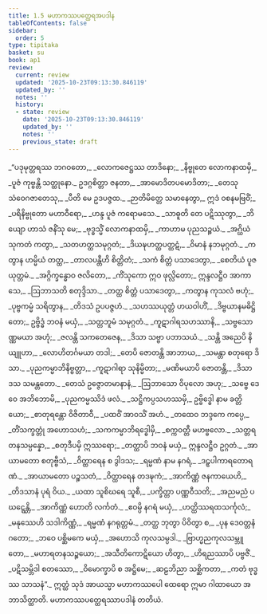 ```yaml
---
title: 1.5 မဟာကဿပတ္ထေရအပဒါန
tableOfContents: false
sidebar:
  order: 5
type: tipitaka
basket: su
book: ap1
review:
  current: review
  updated: '2025-10-23T09:13:30.846119'
  updated_by: ''
  notes: ''
  history:
  - state: review
    date: '2025-10-23T09:13:30.846119'
    updated_by: ''
    notes: ''
    previous_state: draft
---
```



<ReviewStatus review={frontmatter.review} showDetails={true} />

<HypothesisAnnotation frontmatter={frontmatter} />

<DynamicBreadcrumb />

<Division number="398" book="ap1" e="ch" v="20" p="36">

<Paragraph number="409" type="verses" book="ap1">
_“ပဒုမုတ္တရဿ ဘဂဝတော,_  
_လောကဇေဋ္ဌဿ တာဒိနော;_  
_နိဗ္ဗုတေ လောကနာထမှိ,_  
_ပူဇံ ကုဗ္ဗန္တိ သတ္ထုနော._  

</Paragraph>

</Division>
<Division number="399" book="ap1" e="ch" v="20" p="36">

<Paragraph number="410" type="verses" book="ap1">
ဥဒဂ္ဂစိတ္တာ ဇနတာ,_  
_အာမောဒိတပမောဒိတာ;_  
_တေသု သံဝေဂဇာတေသု,_  
_ပီတိ မေ ဥဒပဇ္ဇထ._  

</Paragraph>

</Division>
<Division number="400" book="ap1" e="ch" v="20" p="36">

<Paragraph number="411" type="verses" book="ap1">
_ဉာတိမိတ္တေ သမာနေတွာ,_  
ဣဒံ ဝစနမဗြဝိံ;_  
_ပရိနိဗ္ဗုတော မဟာဝီရော,_  
_ဟန္ဒ ပူဇံ ကရောမသေ._  

</Paragraph>

</Division>
<Division number="401" book="ap1" e="ch" v="20" p="36">

<Paragraph number="412" type="verses" book="ap1">
_သာဓူတိ တေ ပဋိဿုတွာ,_  
_ဘိယျော ဟာသံ ဇနိံသု မေ;_  
_ဗုဒ္ဓသ္မိံ လောကနာထမှိ,_  
_ကာဟာမ ပုညသဉ္စယံ._  

</Paragraph>

</Division>
<Division number="402" book="ap1" e="ch" v="20" p="37">

<Paragraph number="413" type="verses" book="ap1">
_အဂ္ဃိယံ သုကတံ ကတွာ,_  
_သတဟတ္ထသမုဂ္ဂတံ;_  
_ဒိယဍ္ဎဟတ္ထပတ္ထဋံ,_  
_ဝိမာနံ နဘမုဂ္ဂတံ._  

</Paragraph>

</Division>
<Division number="403" book="ap1" e="ch" v="20" p="37">

<Paragraph number="414" type="verses" book="ap1">
_ကတွာန ဟမ္မိယံ တတ္ထ,_  
_တာလပန္တီဟိ စိတ္တိတံ;_  
_သကံ စိတ္တံ ပသာဒေတွာ,_  
_စေတိယံ ပူဇယုတ္တမံ._  

</Paragraph>

</Division>
<Division number="404" book="ap1" e="ch" v="20" p="37">

<Paragraph number="415" type="verses" book="ap1">
_အဂ္ဂိက္ခန္ဓောဝ ဇလိတော,_  
_ကိံသုကော ဣဝ ဖုလ္လိတော;_  
ဣန္ဒလဋ္ဌီဝ အာကာသေ,_  
_ဩဘာသတိ စတုဒ္ဒိသာ._  

</Paragraph>

</Division>
<Division number="405" book="ap1" e="ch" v="20" p="37">

<Paragraph number="416" type="verses" book="ap1">
_တတ္ထ စိတ္တံ ပသာဒေတွာ,_  
_ကတွာန ကုသလံ ဗဟုံ;_  
_ပုဗ္ဗကမ္မံ သရိတွာန,_  
_တိဒသံ ဥပပဇ္ဇဟံ._  

</Paragraph>

</Division>
<Division number="406" book="ap1" e="ch" v="20" p="37">

<Paragraph number="417" type="verses" book="ap1">
_သဟဿယုတ္တံ ဟယဝါဟိံ,_  
_ဒိဗ္ဗယာနမဓိဋ္ဌိတော;_  
ဥဗ္ဗိဒ္ဓံ ဘဝနံ မယှံ,_  
_သတ္တဘူမံ သမုဂ္ဂတံ._  

</Paragraph>

</Division>
<Division number="407" book="ap1" e="ch" v="20" p="37">

<Paragraph number="418" type="verses" book="ap1">
_ကူဋာဂါရသဟဿာနိ,_  
_သဗ္ဗသောဏ္ဏမယာ အဟုံ;_  
_ဇလန္တိ သကတေဇေန,_  
_ဒိသာ သဗ္ဗာ ပဘာသယံ._  

</Paragraph>

</Division>
<Division number="408" book="ap1" e="ch" v="20" p="37">

<Paragraph number="419" type="verses" book="ap1">
_သန္တိ အညေပိ နိယျူဟာ,_  
_လောဟိတင်္ဂမယာ တဒါ;_  
_တေပိ ဇောတန္တိ အာဘာယ,_  
_သမန္တာ စတုရော ဒိသာ._  

</Paragraph>

</Division>
<Division number="409" book="ap1" e="ch" v="20" p="37">

<Paragraph number="420" type="verses" book="ap1">
_ပုညကမ္မာဘိနိဗ္ဗတ္တာ,_  
_ကူဋာဂါရာ သုနိမ္မိတာ;_  
_မဏိမယာပိ ဇောတန္တိ,_  
_ဒိသာ ဒသ သမန္တတော._  

</Paragraph>

</Division>
<Division number="410" book="ap1" e="ch" v="20" p="37">

<Paragraph number="421" type="verses" book="ap1">
_တေသံ ဥဇ္ဇောတမာနာနံ,_  
_ဩဘာသော ဝိပုလော အဟု;_  
_သဗ္ဗေ ဒေဝေ အဘိဘောမိ,_  
_ပုညကမ္မဿိဒံ ဖလံ._  

</Paragraph>

</Division>
<Division number="411" book="ap1" e="ch" v="20" p="37">

<Paragraph number="422" type="verses" book="ap1">
_သဋ္ဌိကပ္ပသဟဿမှိ,_  
ဥဗ္ဗိဒ္ဓေါ နာမ ခတ္တိယော;_  
_စာတုရန္တော ဝိဇိတာဝီ,_  
_ပထဝိံ အာဝသိံ အဟံ._  

</Paragraph>

</Division>
<Division number="412" book="ap1" e="ch" v="20" p="37">

<Paragraph number="423" type="verses" book="ap1">
_တထေဝ ဘဒ္ဒကေ ကပ္ပေ,_  
_တိံသက္ခတ္တုံ အဟောသဟံ;_  
_သကကမ္မာဘိရဒ္ဓေါမှိ,_  
_စက္ကဝတ္တီ မဟဗ္ဗလော._  

</Paragraph>

</Division>
<Division number="413" book="ap1" e="ch" v="20" p="37">

<Paragraph number="424" type="verses" book="ap1">
_သတ္တရတနသမ္ပန္နော,_  
_စတုဒီပမှိ ဣဿရော;_  
_တတ္ထာပိ ဘဝနံ မယှံ,_  
ဣန္ဒလဋ္ဌီဝ ဥဂ္ဂတံ._  

</Paragraph>

</Division>
<Division number="414" book="ap1" e="ch" v="20" p="37">

<Paragraph number="425" type="verses" book="ap1">
_အာယာမတော စတုဗ္ဗီသံ,_  
_ဝိတ္ထာရေန စ ဒွါဒသ;_  
_ရမ္မဏံ နာမ နဂရံ,_  
_ဒဠှပါကာရတောရဏံ._  

</Paragraph>

</Division>
<Division number="415" book="ap1" e="ch" v="20" p="38">

<Paragraph number="426" type="verses" book="ap1">
_အာယာမတော ပဉ္စသတံ,_  
_ဝိတ္ထာရေန တဒဍ္ဎကံ;_  
_အာကိဏ္ဏံ ဇနကာယေဟိ,_  
_တိဒသာနံ ပုရံ ဝိယ._  

</Paragraph>

</Division>
<Division number="416" book="ap1" e="ch" v="20" p="38">

<Paragraph number="427" type="verses" book="ap1">
_ယထာ သူစိဃရေ သူစီ,_  
_ပက္ခိတ္တာ ပဏ္ဏဝီသတိ;_  
_အညမညံ ပဃဋ္ဋေန္တိ,_  
_အာကိဏ္ဏံ ဟောတိ လင်္ကတံ._  

</Paragraph>

</Division>
<Division number="417" book="ap1" e="ch" v="20" p="38">

<Paragraph number="428" type="verses" book="ap1">
_ဧဝမ္ပိ နဂရံ မယှံ,_  
_ဟတ္ထိဿရထသင်္ကုလံ;_  
_မနုဿေဟိ သဒါကိဏ္ဏံ,_  
_ရမ္မဏံ နဂရုတ္တမံ._  

</Paragraph>

</Division>
<Division number="418" book="ap1" e="ch" v="20" p="38">

<Paragraph number="429" type="verses" book="ap1">
_တတ္ထ ဘုတွာ ပိဝိတွာ စ,_  
_ပုန ဒေဝတ္တနံ ဂတော;_  
_ဘဝေ ပစ္ဆိမကေ မယှံ,_  
_အဟောသိ ကုလသမ္ပဒါ._  

</Paragraph>

</Division>
<Division number="419" book="ap1" e="ch" v="20" p="38">

<Paragraph number="430" type="verses" book="ap1">
_ဗြာဟ္မညကုလသမ္ဘူတော,_  
_မဟာရတနသဉ္စယော;_  
_အသီတိကောဋိယော ဟိတွာ,_  
_ဟိရညဿာပိ ပဗ္ဗဇိံ._  

</Paragraph>

</Division>
<Division number="420" book="ap1" e="ch" v="20" p="38">

<Paragraph number="431" type="verses" book="ap1">
_ပဋိသမ္ဘိဒါ စတဿော,_  
_ဝိမောက္ခာပိ စ အဋ္ဌိမေ;_  
_ဆဠဘိညာ သစ္ဆိကတာ,_  
_ကတံ ဗုဒ္ဓဿ သာသနံ”._  

</Paragraph>

<Paragraph number="432" book="ap1">
ဣတ္ထံ သုဒံ အာယသ္မာ မဟာကဿပေါ ထေရော ဣမာ ဂါထာယော အဘာသိတ္ထာတိ.

</Paragraph>
</Division>

<Paragraph number="433" type="center" book="ap1">
မဟာကဿပတ္ထေရဿာပဒါနံ တတိယံ.
</Paragraph>